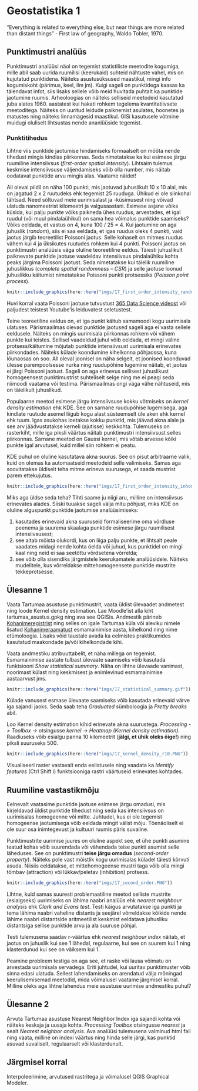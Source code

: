 # Geostatistika 1 {#geostatistika1}


"Everything is related to everything else, but near things are more related than distant things" - First law of geography, Waldo Tobler, 1970.

## Punktimustri analüüs 

Punktimustri analüüsi näol on tegemist statistiliste meetodite kogumiga, mille abil saab uurida ruumilisi (keerukaid) suhteid nähtuste vahel, mis on kujutatud punktidena. Näiteks asustusüksused maastikul, mingi info kogumiskoht (pärimus, keel, ilm jm). Kuigi sageli on punktidega kaasas ka täiendavat infot, siis lisaks sellele võib meid huvitada puhtalt ka punktide jaotumine ruumis. Arheoloogias on näiteks selliseid meetodeid kasutatud juba alates 1960. aastatest kui hakati rohkem tegelema kvantitatiivsete meetoditega. Näiteks on uuritud leidude paiknemist asulates, hoonetes ja matustes ning näiteks linnamägesid maastikul. GISi kasutusele võtmine muidugi oluliselt lihtsustas nende ananlüüside tegemist. 

### Punktitihedus

Lihtne viis punktide jaotumise hindamiseks formaalselt on mõõta nende tihedust mingis kindlas piirkonnas. Seda nimetatakse ka kui esimese järgu ruumiline intensiivsus (*first-order spatial intensity*). Lihtsaim tulemus keskmise intensiivsuse väljendamiseks võib olla number, mis näitab oodatavat punktide arvu mingis alas. Vaatame näidet! 

All oleval pildil on näha 100 punkti, mis jaotuvad juhuslikult 10 x 10 alal, mis on jagatud 2 x 2 ruutudeks ehk tegemist 25 ruuduga. Ühikud ei ole siinkohal tähtsad. Need sõltuvad meie uurimisalast ja -küsimusest ning võivad ulatuda nanomeetrist kilomeetri ja valgusaastani. Esimese asjane võiks küsida, kui palju punkte võiks paikneda ühes ruudus, arvestades, et igal ruudul (või muul pindalaühikul) on sama hea võimalus punktide saamiseks? Võiks eeldada, et vastus on 4, kuna 100 / 25 = 4. Kui jaotumine on aga juhuslik (*random*), siis ei saa eeldada, et igas ruudus oleks 4 punkti, vaid jaotus järgib teoreetilist Poissoni jaotus. Selle kohaselt on mitmes ruudus vähem kui 4 ja üksikutes ruutudes rohkem kui 4 punkti. Poissoni jaotus on punktimustri analüüsis väga oluline teoreetiline eeldus. Täiesti juhuslikult paiknevate punktide jaotuse vaadeldav intensiivsus pindalaühiku kohta peaks järgima Poissoni jaotust. Seda nimetatakse kui täielik ruumiline juhuslikkus (*complete spatial randomness – CSR*) ja selle jaotuse loonud juhuslikku käitumist nimetatakse Poissoni punkti protsessiks (*Poisson point process*).

```r
knitr::include_graphics(here::here("imgs/17_first_order_intensity_random.PNG"))
```

Huvi korral vaata Poissoni jaotuse tutvustust [365 Data Science videost](https://www.youtube.com/watch?v=BbLfV0wOeyc) või paljudest teistest Youtube'is leiduvatest seletustest.

Teine teoreetiline eeldus on, et iga punkt käitub samamoodi kogu uurimisala ulatuses. Pärismaailmas olevad punktide jaotused sageli aga ei vasta sellele eeldusele. Näiteks on mingis uurimisala piirkonnas rohkem või vähem punkte kui teistes. Sellisel vaadeldud juhul võib eeldada, et mingi väline protsess/käitumine mõjutab punktide intensiivsust uurimisala erinevates piirkondades. Näiteks külade koondumine kihelkonna põhjaossa, kuna lõunaosas on soo. All oleval joonisel on näha selgelt, et joonised koonduvad ülesse parempoolsesse nurka ning ruudupõhine lugemine näitab, et jaotus ei järgi Poissoni jaotust. Sageli on aga erinevus sellisest juhuslikust homogeensest punktimustrist suhteliselt selge ning me ei peagi seda niimoodi vaatama või testima. Pärismaailmas ongi väga vähe nähtuseid, mis on täielikult juhuslikud.

Populaarne meetod esimese järgu intensiivsuse kokku võtmiseks on *kernel density estimation* ehk KDE. See on sarnane ruudupõhise lugemisega, aga kindlate ruutude asemel liigub kogu alast süsteemselt üle aken ehk kernel ehk tuum. Igas asukohas loetakse kokku punktid, mis jäävad akna alale ja see arv jäädvustatakse kerneli (ajutisse) keskkohta. Tulemuseks on rasterkiht, mille iga piksli väärtus näitab punktimustri intensiivsust selles piirkonnas. Sarnane meetod on Gaussi kernel, mis võtab arvesse kõiki punkte igal arvutusel, kuid millel siin rohkem ei peatu. 

KDE puhul on oluline kasutatava akna suurus. See on pisut arbitraarne valik, kuid on olemas ka automaatseid meetodeid selle valimiseks. Samas aga soovitatakse üldiselt teha mitme erineva suurusega, et saada mustrist parem ettekujutus.

```r
knitr::include_graphics(here::here("imgs/17_first_order_intensity_inhomogenous.PNG"))
```


Miks aga üldse seda teha? Tihti saame ju niigi aru, milline on intensiivsus erinevates alades. Siiski tuuakse sageli välja mitu põhjust, miks KDE on oluline alguspunkt punktide jaotumise analüüsimiseks: 

1. kasutades erinevaid akna suuruseid formaliseerime oma võrdluse peenema ja suurema skaalaga punktide esimese järgu ruumilisest intensiivsusest;
2. see aitab mõista olukordi, kus on liiga palju punkte, et lihtsalt peale vaadates midagi nende kohta öelda või juhud, kus punktidel on mingi kaal ning neid ei saa seetõttu võrdsetena võrrelda; 
3. see võib olla sisendiks järgmistele keerukamatele analüüsidele. Näiteks mudelitele, kus võrreldakse mittehomogeensete punktide mustrite tekkeprotsesse.

<!-- ## Terminid -->

<!-- - CRS - complete spatial randomness -->
<!-- - IRP - independent random process -->
<!-- - first order effect -->
<!-- - second order effect -->
<!-- - deterministic -->
<!-- - stochasticity -->
<!-- - Tobler’s first law of geography -->
<!-- - spatial autocorrelation -->
<!-- - ääre efektid -->


## Ülesanne 1

Vaata Tartumaa asustuse punktimustrit, vaata üldist ülevaadet andmetest ning loode Kernel density estimation. Lae Moodle'ist alla kiht tartumaa_asustus.gpkg ning ava see QGISis. Andmestik pärineb [Kohanimeregistrist](https://kohanimeregister.ee/knravalik/) ning selles on igale Tartumaa küla või aleviku nimele lisatud [Kohanimeraamatust](https://www.eki.ee/dict/knr/) esmamainimise aasta, kihelkond ning nime etümoloogia. Lisaks võid taustale avada ka eelmistes praktikumides kasutatud maakondade ja/või kihelkondade kihi.

Vaata andmestiku atribuuttabelit, et näha millega on tegemist. Esmamainimise aastate tulbast ülevaate saamiseks võib kasutada funktsiooni *Show statistical summary*. Näha on lihtne ülevaade vanimast, noorimast külast ning keskmisest ja enimlevinud esmamainimise aastaarvust jms. 

```r
knitr::include_graphics(here::here("imgs/17_statistical_summary.gif"))
```

Külade vanusest esmase ülevaate saamiseks võib kasutada erinevaid värve iga sajandi jaoks. Seda saab teha *Graduated* sümboloogia ja *Pretty breaks* abil.

Loo Kernel density estimation kihid erinevate akna suurustega. *Processing -> Toolbox ->* otsingusse *kernel* *-> Heatmap (Kernel density estimation)*. Raadiuseks võib esialgu panna 10 kilomeetrit (**jälgi, et ühik oleks õige!**) ning piksli suuruseks 500.

```r
knitr::include_graphics(here::here("imgs/17_kernel_density_r10.PNG"))
```

Visualiseeri raster vastavalt enda eelistusele ning vaadata ka *Identify features* (Ctrl Shift i) funktsiooniga rastri väärtuseid erinevates kohtades.



## Ruumiline vastastikmõju

Eelnevalt vaatasime punktide jaotuse esimese järgu omadusi, mis kirjeldavad üldist punktide tihedust ning seda kas intensiivsus on uurimisalas homogeenne või mitte. Juhtudel, kus ei ole tegemist homogeense jaotumisega võib eeldada mingit välist mõju. Tõenäoliselt ei ole suur osa inimtegevust ja kultuuri ruumis päris suvaline.

Punktimustrite uurimise juures on oluline aspekt see, et ühe punkti asumine teatud kohas võib suurendada või vähendada teise punkti asumist selle läheduses. See on punktimustri **teise järgu omadus** (*second-order property*). Näiteks pole vast mõistlik kogu uurimisalas küladel täiesti kõrvuti asuda. Niisiis eeldatakse, et mittehomogeense mustri taga võib olla mingi tõmbav (attraction) või lükkav/peletav (inhibition) protsess. 

```r
knitr::include_graphics(here::here("imgs/17_second_order.PNG"))
```

Lihtne, kuid samas suuresti problemaatiline meetod selliste mustrite (esialgseks) uurimiseks on lähima naabri analüüs ehk *nearest neighbour analysis* ehk *Clark and Evans test*. Testi käigus arvutatakse iga punkti ja tema lähima naabri vaheline distants ja seejärel võrreldakse kõikide nende lähime naabri distantside aritmeetilist keskmist eeldatava juhusliku distantsiga sellise punktide arvu ja ala suuruse põhjal.

Testi tulemusena saadav r-väärtus ehk *nearest neighbour index* näitab, et jaotus on juhuslik kui see 1 lähedal, regulaarne, kui see on suurem kui 1 ning klasterdunud kui see on väiksem kui 1.   

Peamine probleem testiga on aga see, et raske või lausa võimatu on arvestada uurimisala servadega. Eriti juhtudel, kui uuritav punktimuster võib sinna edasi ulatuda. Sellest lahendamiseks on arendatud välja mõningad keerulisemisemad meetodid, mida võimalusel vaatame järgmisel korral. Milline oleks aga lihtne lahendus meie asustuse uurimise andmestiku puhul? 

<!-- arheo ja sullivani raamatust -->

<!-- https://docs.qgis.org/3.16/en/docs/training_manual/vector_analysis/spatial_statistics.html -->

<!-- kernel density estimation. heatmap -->

<!-- dbscan clustering, v.cluster -->

<!-- ## voronoi polygons  -->

<!-- ## interpolation -->

<!-- mis oleks hea data set, et oleks loogiline. -->

<!-- ## graphical model builder -->

<!-- ### Ülesanne 2 -->

<!-- Tartumaa asustuse kernel density ja gaussian density. Võrrelda kihelkondade jaotumisega.  -->

## Ülesanne 2

Arvuta Tartumaa asustuse Nearest Neighbor Index iga sajandi kohta või näiteks keskaja ja uusaja kohta. *Processing Toolbox* otsingusse *nearest* ja sealt *Nearest neighbor analysis*. Ava analüüsi tulemusena valminud html fail ning vaata, milline on indexi väärtus ning hinda selle järgi, kas punktid asuvad suvaliselt, regulaarselt või klasterdunult. 

## Järgmisel korral 

Interpoleerimine, arvutused rastritega ja võimalusel QGIS Graphical Modeler. 


<!-- Liina küsimus: -->
<!-- Mul on küsimus tulevaseks projektiks, et kui mul on samamoodi punktid erinevate väärtustega, siis kuidas oleks võimalik nende punktide põhjal arvutada välja maakondade keskmine? Idee on maakonnad skooride järgi eristada. -->
